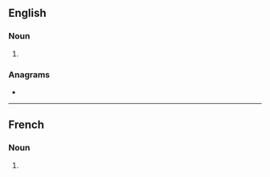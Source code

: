 {{also|BACS}}
==English==

===Noun===
{{head|en|noun plural form}}

# {{plural of|bac|lang=en}}

===Anagrams===
* {{anagrams|en|ABCS|ABCs|B.A.Sc.|BASc|SABC|SCBA|cabs|scab}}

----

==French==

===Noun===
{{head|fr|noun plural form|g=m}}

# {{plural of|bac|lang=fr}}